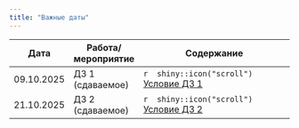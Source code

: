```yaml
---
title: "Важные даты"
---
```

 
Дата | Работа/мероприятие  | Содержание
-------- | -------- | --------------------------------------------------------
09.10.2025 | ДЗ 1 (сдаваемое) | `r  shiny::icon("scroll")` <a href="reg_hw1_submission.pdf" title=>Условие ДЗ 1</a>
21.10.2025 | ДЗ 2 (сдаваемое) | `r  shiny::icon("scroll")` <a href="reg_hw2_submission.pdf" title=>Условие ДЗ 2</a>




